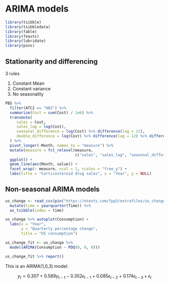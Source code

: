 
# ARIMA models 


```r
library(tsibble)
library(tsibbledata)
library(fable)
library(feasts)
library(lubridate)
library(pins)
```

## Stationarity and differencing  

3 rules 

1. Constant Mean
2. Constant variance  
3. No seasonality

```r
PBS %>%
  filter(ATC2 == "H02") %>%
  summarize(Cost = sum(Cost) / 1e6) %>%
  transmute(
     sales = Cost,
     sales_log = log(Cost),
     seasonal_difference = log(Cost) %>% difference(lag = 12),
     double_difference = log(Cost) %>% difference(lag = 12) %>% difference(lag = 1)
  ) %>% 
  pivot_longer(-Month, names_to = "measure") %>% 
  mutate(measure = fct_relevel(measure, 
                               c("sales", "sales_log", "seasonal_difference", "double_difference"))) %>%
  ggplot() + 
  geom_line(aes(Month, value)) + 
  facet_wrap(~ measure, ncol = 1, scales = "free_y") + 
  labs(title = "Corticosteroid drug sales", x = "Year", y = NULL)
```

## Non-seasonal ARIMA models  


```r
us_change <- read_csv(pin("https://otexts.com/fpp3/extrafiles/us_change.csv")) %>% 
  mutate(time = yearquarter(Time)) %>% 
  as_tsibble(index = time)  

us_change %>% autoplot(Consumption) +
  labs(x = "Year", 
       y = "Quarterly percentage change", 
       title = "US consumption")
```

```r
us_change_fit <- us_change %>% 
  model(ARIMA(Consumption ~ PDQ(0, 0, 0)))

us_change_fit %>% report()
```

This is an ARIMA(1,0,3) model:   

$$
y_t = 0.307 + 0.589y_{t-1} - 0.352\epsilon_{t-1} + 0.085 \epsilon_{t-2} + 0.174 \epsilon_{t-3} + \epsilon_t
$$